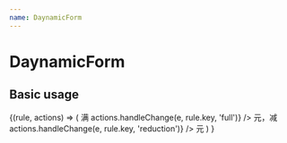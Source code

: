 ```yaml
---
name: DaynamicForm
---
```



# DaynamicForm

<PropsTable of={DaynamicForm} />

## Basic usage

<Playground>
  <DaynamicForm key="fullRules">
    {(rule, actions) => (
      <span key={rule.key}>
        <span>满</span>
        <InputNumber
          style={{ margin: '0 5px', width: 100 }}
          value={rule.full}
          min={0.01}
          step={0.01}
          precision={2}
          placeholder=">0, 2位小数"
          onChange={e => actions.handleChange(e, rule.key, 'full')}
        />
        元，减
        <InputNumber
          style={{ margin: '0 5px', width: 100 }}
          value={rule.reduction}
          min={0.01}
          step={0.01}
          precision={2}
          placeholder=">0, 2位小数"
          onChange={e => actions.handleChange(e, rule.key, 'reduction')}
        />
        元
      </span>)
  }
  </DaynamicForm>
</Playground>